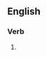 ==English==

===Verb===
{{head|en|present participle}}

# {{present participle of|decompose|lang=en|nocat=1}}